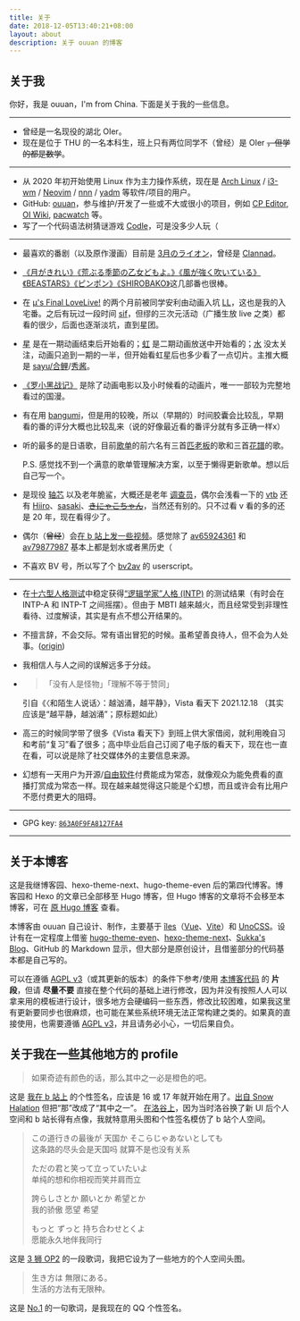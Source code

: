 ```yaml
---
title: 关于
date: 2018-12-05T13:40:21+08:00
layout: about
description: 关于 ouuan 的博客
---
```


## 关于我

你好，我是 ouuan，I'm from China. 下面是关于我的一些信息。

---

-   曾经是一名现役的湖北 OIer。
-   现在是位于 THU 的一名本科生，班上只有两位同学不（曾经）是 OIer ~~，但学的都是数学~~。

---

-   从 2020 年初开始使用 Linux 作为主力操作系统，现在是 [Arch Linux](https://wiki.archlinux.org/title/Arch_Linux) / [i3-wm](https://i3wm.org/) / [Neovim](https://neovim.io/) / [nnn](https://github.com/jarun/nnn) / [yadm](https://github.com/TheLocehiliosan/yadm) 等软件/项目的用户。
-   GitHub: [ouuan](https://github.com/ouuan)，参与维护/开发了一些或不大或很小的项目，例如 [CP Editor](https://github.com/cpeditor/cpeditor), [OI Wiki](https://github.com/OI-wiki/OI-wiki), [pacwatch](https://github.com/ouuan/pacwatch) 等。
-   写了一个代码语法树猜谜游戏 [Codle](https://codle.ouuan.moe/)，可是没多少人玩（

---

-   最喜欢的番剧（以及原作漫画）目前是 [3月のライオン](https://www.bilibili.com/bangumi/media/md5523/)，曾经是 [Clannad](https://www.bilibili.com/bangumi/media/md1177/)。
-   [《月がきれい》](https://www.bilibili.com/bangumi/media/md5989/)[《荒ぶる季節の乙女どもよ。》](https://www.bilibili.com/bangumi/media/md28221421/)[《風が強く吹いている》](https://www.bilibili.com/bangumi/media/md139352/)[《BEASTARS》](https://www.bilibili.com/bangumi/media/md28222618/)[《ピンポン》](https://www.bilibili.com/bangumi/media/md28221545/)[《SHIROBAKO》](https://www.bilibili.com/bangumi/media/md28228902/)这几部番也很棒。
-   在 [<span class="muse">μ's Final LoveLive!</span>](https://zh.moegirl.org.cn/μ's_Final_LoveLive!_~μ'sic_Forever~) 的两个月前被同学安利由动画入坑 [<span class="muse">LL</span>](https://zh.moegirl.org.cn/LoveLive!)，这也是我的入宅番。之后有玩过一段时间 [sif](https://zh.moegirl.org.cn/zh-cn/LoveLive!学园偶像祭)，但缪的三次元活动（广播生放 live 之类）都看的很少，后面也逐渐淡坑，直到星团。
-   [<span class="liella">星</span>](https://zh.moegirl.org.cn/LoveLive!Superstar!!) 是在一期动画结束后开始看的；[<span class="nijigasaki">虹</span>](https://zh.moegirl.org.cn/LoveLive!虹咲学园学园偶像同好会) 是二期动画放送中开始看的；[<span class="aqours">水</span>](https://zh.moegirl.org.cn/LoveLive!Sunshine!!) 没太关注，动画只追到一期的一半，但开始看虹星后也多少看了一点切片。主推大概是 [<span class="kanon">sayu</span>/<span class="kanon">合</span>](https://zh.moegirl.org.cn/伊达小百合)[<span class="kuku">鲤</span>](https://zh.moegirl.org.cn/Liyuu)/[<span class="mia">秀酱</span>](https://zh.moegirl.org.cn/内田秀)。
-   [《罗小黑战记》](https://www.bilibili.com/bangumi/media/md1733/) 是除了动画电影以及小时候看的动画片，唯一一部较为完整地看过的国漫。
-   有在用 [bangumi](https://bangumi.tv/user/ouuan)，但是用的较晚，所以（早期的）时间胶囊会比较乱，早期看的番的评分大概也比较乱来（说的好像最近看的番评分就有多正确一样x）
-   听的最多的是日语歌，目前[歌单](https://music.163.com/#/playlist?id=5091819419)的前六名有三首[匹老板](https://space.bilibili.com/203655966/)的歌和三首[花譜](https://space.bilibili.com/488970166/)的歌。

    P.S. 感觉找不到一个满意的歌单管理解决方案，以至于懒得更新歌单。想以后自己写一个。
-   是现役 [轴芯](https://zh.moegirl.org.cn/轴伊) 以及老年脆鲨，大概还是老年 [调查员](https://zh.moegirl.org.cn/无理)，偶尔会浅看一下的 [vtb](https://zh.moegirl.org.cn/虚拟UP主) 还有 [Hiiro](https://zh.moegirl.org.cn/Hiiro)、[sasaki](https://zh.moegirl.org.cn/笹木咲)、~~[きにゃこちゃん](https://zh.moegirl.org.cn/法元明菜)~~，当然还有别的。只不过看 v 看的多的还是 20 年，现在看得少了。
-   偶尔（~~曾经~~）会[在 b 站上发一些视频](https://space.bilibili.com/11067182)。感觉除了 [av65924361](https://www.bilibili.com/video/av65924361) 和 [av79877987](https://www.bilibili.com/video/av79877987) 基本上都是划水或者黑历史（
-   不喜欢 BV 号，所以写了个 [bv2av](https://greasyfork.org/zh-CN/scripts/398535-bv2av) 的 userscript。

---

-   在[十六型人格测试](https://www.16personalities.com/ch/)中稳定获得[“逻辑学家”人格 (INTP)](https://www.16personalities.com/ch/intp-人格) 的测试结果（有时会在 INTP-A 和 INTP-T 之间摇摆）。但由于 MBTI 越来越火，而且经常受到非理性看待、过度解读，其实是有点不想公开结果的。
-   不擅言辞，不会交际。常有语出冒犯的时候。虽希望善良待人，但不会为人处事。([origin](http://web.archive.org/web/20210123202817/https://blog.yuuta.moe/about/))
-   我相信人与人之间的误解远多于分歧。
-   > 「没有人是怪物」「理解不等于赞同」  

    引自《〈和陌生人说话〉：越汹涌，越平静》，Vista 看天下 2021.12.18
    （其实应该是“越平静，越汹涌”；原标题如此）
-   高三的时候同学带了很多《Vista 看天下》到班上供大家借阅，就利用晚自习和考前“复习”看了很多；高中毕业后自己订阅了电子版的看天下，现在也一直在看，可以说是除了社交媒体外的主要信息来源。
-   幻想有一天用户为开源/[自由软件](https://www.gnu.org/philosophy/free-sw.html)付费能成为常态，就像观众为能免费看的直播打赏成为常态一样。现在越来越觉得这只能是个幻想，而且或许会有比用户不愿付费更大的阻碍。

---

-   GPG key: [`863A0F9FA8127FA4`](https://github.com/ouuan.gpg)

---

## 关于本博客

这是我继博客园、hexo-theme-next、hugo-theme-even 后的第四代博客。博客园和 Hexo 的文章已全部移至 Hugo 博客，但 Hugo 博客的文章将不会移至本博客，可在 [原 Hugo 博客](https://ouuan.github.io/) 查看。

本博客由 ouuan 自己设计、制作，主要基于 [îles](https://github.com/ElMassimo/iles)（[Vue](https://vuejs.org/)、[Vite](https://vitejs.dev/)）和 [UnoCSS](https://github.com/unocss/unocss)。设计有在一定程度上借鉴 [hugo-theme-even](https://github.com/olOwOlo/hugo-theme-even)、[hexo-theme-next](https://github.com/theme-next/hexo-theme-next)、[Sukka's Blog](https://blog.skk.moe/)、GitHub 的 Markdown 显示，但大部分是原创设计，且借鉴部分的代码基本都是自己写的。

可以在遵循 [AGPL v3](https://github.com/ouuan/iles-blog/blob/master/LICENSE)（或其更新的版本）的条件下参考/使用 [本博客代码](https://github.com/ouuan/iles-blog) 的 **片段**，但请 **尽量不要** 直接在整个代码的基础上进行修改，因为并没有按照人人可以拿来用的模板进行设计，很多地方会硬编码一些东西，修改比较困难，如果我这里有更新要同步也很麻烦，也可能在某些系统环境无法正常构建之类的。如果真的直接使用，也需要遵循 [AGPL v3](https://github.com/ouuan/iles-blog/blob/master/LICENSE)，并且请务必小心，一切后果自负。

## 关于我在一些其他地方的 profile

> 如果奇迹有颜色的话，那么其中之一必是<span class="honoka">橙色</span>的吧。

这是 [我在 b 站上](https://space.bilibili.com/11067182) 的个性签名，应该是 16 或 17 年就开始在用了。[出自 Snow Halation](https://zh.moegirl.org.cn/如果奇迹有颜色，那一定是橙色) 但把“那”改成了“其中之一”。
[在洛谷上](https://www.luogu.com.cn/user/49742)，因为当时洛谷换了新 UI 后个人空间和 b 站长得有点像，我就特意用头图和个性签名模仿了 b 站个人空间。

> この道行きの最後が 天国か そこらじゃあないとしても  
> 这条路的尽头会是天国吗 就算不是也没有关系
>
> ただの君と笑って立っていたいよ  
> 单纯的想和你相视而笑并肩而立
>
> 誇らしさとか 願いとか 希望とか  
> 我的骄傲 愿望 希望
>
> もっと ずっと 持ち合わせとくよ  
> 愿能永久地伴我同行

这是 [3 狮 OP2](https://music.163.com/#/song?id=456185218) 的一段歌词，我把它设为了一些地方的个人空间头图。

> 生き方は 無限にある。  
> 生活的方法有无限种。

这是 [No.1](https://music.163.com/#/song?id=1416874718) 的一句歌词，是我现在的 QQ 个性签名。
